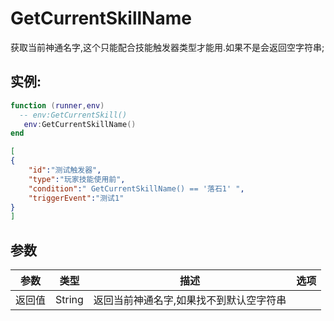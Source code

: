 
# GetCurrentSkillName
获取当前神通名字,这个只能配合技能触发器类型才能用.如果不是会返回空字符串;
## 实例:
<Tabs>
  <TabItem value="lua" label="Lua" default>

```lua
function (runner,env)
  -- env:GetCurrentSkill()
   env:GetCurrentSkillName()
end
```

  </TabItem>
  <TabItem value="json" label="Json触发器">

```json
[
{
    "id":"测试触发器",
    "type":"玩家技能使用前",
    "condition":" GetCurrentSkillName() == '落石1' ",
    "triggerEvent":"测试1"
}
]
```

  </TabItem>
</Tabs>




## 参数
| 参数  | 类型      | 描述                 | 选项  |
|-----|---------|--------------------|-----|
| 返回值 | String | 返回当前神通名字,如果找不到默认空字符串 |     |
